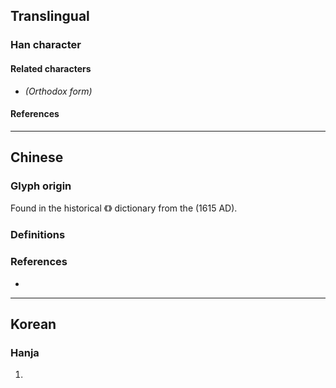 {{also|沇}}
{{character info/new}}
==Translingual==

===Han character===
{{Han char|rn=85|rad=水|as=09|sn=12|four=30116|canj=EYCU|ids=⿰氵兗}}

====Related characters====
* {{l|mul|[[沇]]}} ''(Orthodox form)''

====References====
{{Han ref|kx=0635.130|dkj=17791|dj=1042.090|hdz=31684.030|uh=6E37}}

----

==Chinese==

===Glyph origin===
Found in the historical {{w|Zihui}} 《{{w2|zh|字彙 (梅膺祚)|字彙}}》 dictionary from the {{w|Ming dynasty}} (1615 AD).

===Definitions===
{{zh-see|沇}}

===References===
* {{R:twedu|B02038-001#36}}

----

==Korean==

===Hanja===
{{ko-hanja|hangeul=연|eumhun=|rv=yeon|mr=yŏn|y=yen}}

# {{rfdef|ko|sort=水09}}
